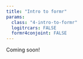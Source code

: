 ```yaml
---
title: "Intro to formr"
params:
  class: "4-intro-to-formr"
  logitrcars: FALSE
  formr4conjoint: FALSE
---
```


Coming soon!